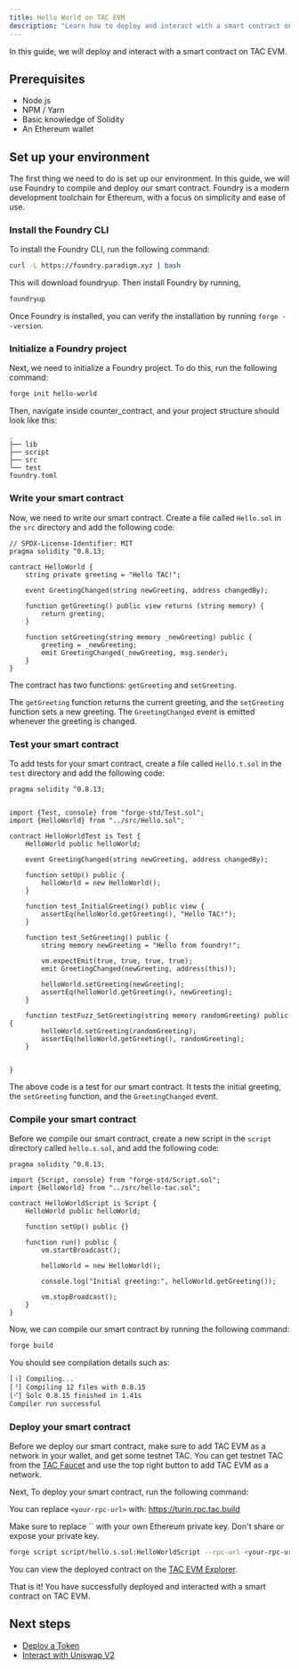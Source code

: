 ```yaml
---
title: Hello World on TAC EVM
description: "Learn how to deploy and interact with a smart contract on TAC EVM"
---
```


In this guide, we will deploy and interact with a smart contract on TAC EVM.

## Prerequisites

- Node.js
- NPM / Yarn
- Basic knowledge of Solidity
- An Ethereum wallet

## Set up your environment

The first thing we need to do is set up our environment. In this guide, we will use Foundry to compile and deploy our smart contract. Foundry is a modern development toolchain for Ethereum, with a focus on simplicity and ease of use.

### Install the Foundry CLI

To install the Foundry CLI, run the following command:

```bash
curl -L https://foundry.paradigm.xyz | bash
```

This will download foundryup. Then install Foundry by running,

```bash
foundryup
```

Once Foundry is installed, you can verify the installation by running `forge --version`.

### Initialize a Foundry project

Next, we need to initialize a Foundry project. To do this, run the following command:

```bash
forge init hello-world
```

Then, navigate inside counter_contract, and your project structure should look like this:

```
.
├── lib
├── script
├── src
└── test
foundry.toml
```

### Write your smart contract

Now, we need to write our smart contract. Create a file called `Hello.sol` in the `src` directory and add the following code:

```solidity
// SPDX-License-Identifier: MIT
pragma solidity ^0.8.13;

contract HelloWorld {
    string private greeting = "Hello TAC!";

    event GreetingChanged(string newGreeting, address changedBy);

    function getGreeting() public view returns (string memory) {
        return greeting;
    }

    function setGreeting(string memory _newGreeting) public {
        greeting = _newGreeting;
        emit GreetingChanged(_newGreeting, msg.sender);
    }
}
```

The contract has two functions: `getGreeting` and `setGreeting`.

The `getGreeting` function returns the current greeting, and the `setGreeting` function sets a new greeting. The `GreetingChanged` event is emitted whenever the greeting is changed.

### Test your smart contract

To add tests for your smart contract, create a file called `Hello.t.sol` in the `test` directory and add the following code:

```solidity
pragma solidity ^0.8.13;


import {Test, console} from "forge-std/Test.sol";
import {HelloWorld} from "../src/Hello.sol";

contract HelloWorldTest is Test {
    HelloWorld public helloWorld;

    event GreetingChanged(string newGreeting, address changedBy);

    function setUp() public {
        helloWorld = new HelloWorld();
    }

    function test_InitialGreeting() public view {
        assertEq(helloWorld.getGreeting(), "Hello TAC!");
    }

    function test_SetGreeting() public {
        string memory newGreeting = "Hello from foundry!";

        vm.expectEmit(true, true, true, true);
        emit GreetingChanged(newGreeting, address(this));

        helloWorld.setGreeting(newGreeting);
        assertEq(helloWorld.getGreeting(), newGreeting);
    }

    function testFuzz_SetGreeting(string memory randomGreeting) public {
        helloWorld.setGreeting(randomGreeting);
        assertEq(helloWorld.getGreeting(), randomGreeting);
    }


}
```

The above code is a test for our smart contract. It tests the initial greeting, the `setGreeting` function, and the `GreetingChanged` event.

### Compile your smart contract

Before we compile our smart contract, create a new script in the `script` directory called `hello.s.sol`, and add the following code:

```solidity
pragma solidity ^0.8.13;

import {Script, console} from "forge-std/Script.sol";
import {HelloWorld} from "../src/hello-tac.sol";

contract HelloWorldScript is Script {
    HelloWorld public helloWorld;

    function setUp() public {}

    function run() public {
        vm.startBroadcast();

        helloWorld = new HelloWorld();

        console.log("Initial greeting:", helloWorld.getGreeting());

        vm.stopBroadcast();
    }
}
```

Now, we can compile our smart contract by running the following command:

```bash
forge build
```

You should see compilation details such as:

```bash
[⠰] Compiling...
[⠘] Compiling 12 files with 0.8.15
[⠊] Solc 0.8.15 finished in 1.41s
Compiler run successful
```

### Deploy your smart contract

Before we deploy our smart contract, make sure to add TAC EVM as a network in your wallet, and get some testnet TAC. You can get testnet TAC from the [TAC Faucet](https://turin.faucet.tac.build/) and use the top right button to add TAC EVM as a network.

Next, To deploy your smart contract, run the following command:

You can replace `<your-rpc-url>` with: https://turin.rpc.tac.build

<Warning>
Make sure to replace `<your-private-key>` with your own Ethereum private key. Don't share or expose your private key.
</Warning>

```bash
forge script script/hello.s.sol:HelloWorldScript --rpc-url <your-rpc-url> --private-key <your-private-key>
```

You can view the deployed contract on the [TAC EVM Explorer](https://turin.explorer.tac.build/).

That is it! You have successfully deployed and interacted with a smart contract on TAC EVM.

## Next steps

- [Deploy a Token](/guides/token)
- [Interact with Uniswap V2](/guides/uniswap-v2)
